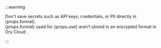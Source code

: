 :::warning

<p>
Don't save secrets such as API keys, credentials, or PII directly in {props.format}.
<br/> 
{props.format} used for {props.use} aren't stored in an
encrypted format in Ory Cloud .
</p>

:::